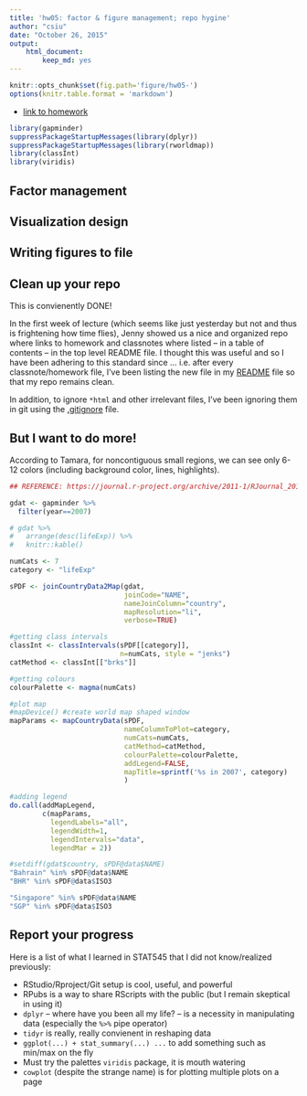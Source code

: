 ```yaml
---
title: 'hw05: factor & figure management; repo hygine'
author: "csiu"
date: "October 26, 2015"
output: 
    html_document:
        keep_md: yes
---
```

```r
knitr::opts_chunk$set(fig.path='figure/hw05-')
options(knitr.table.format = 'markdown')
```

- [link to homework](http://stat545-ubc.github.io/hw05_factor-figure-boss-repo-hygiene.html)

```r
library(gapminder)
suppressPackageStartupMessages(library(dplyr))
suppressPackageStartupMessages(library(rworldmap))
library(classInt)
library(viridis)
```

## Factor management
## Visualization design
## Writing figures to file
## Clean up your repo
This is convienently DONE! 

In the first week of lecture (which seems like just yesterday but not and thus is frightening how time flies), Jenny showed us a nice and organized repo where links to homework and classnotes where listed -- in a table of contents -- in the top level README file. I thought this was useful and so I have been adhering to this standard since ... i.e. after every classnote/homework file, I've been listing the new file in my [README](https://github.com/STAT545-UBC/celia_siu/blob/master/README.md) file so that my repo remains clean.

In addition, to ignore `*html` and other irrelevant files, I've been ignoring them in git using the [.gitignore](https://github.com/STAT545-UBC/celia_siu/blob/master/.gitignore) file.

## But I want to do more!
According to Tamara, for noncontiguous small regions, we can see only 6-12 colors (including background color, lines, highlights).
```r
## REFERENCE: https://journal.r-project.org/archive/2011-1/RJournal_2011-1_South.pdf

gdat <- gapminder %>% 
  filter(year==2007)

# gdat %>% 
#   arrange(desc(lifeExp)) %>% 
#   knitr::kable()

numCats <- 7
category <- "lifeExp"

sPDF <- joinCountryData2Map(gdat,
                            joinCode="NAME",
                            nameJoinColumn="country",
                            mapResolution="li",
                            verbose=TRUE)

#getting class intervals
classInt <- classIntervals(sPDF[[category]],
                           n=numCats, style = "jenks")
catMethod <- classInt[["brks"]]

#getting colours
colourPalette <- magma(numCats)

#plot map
#mapDevice() #create world map shaped window
mapParams <- mapCountryData(sPDF,
                            nameColumnToPlot=category,
                            numCats=numCats,
                            catMethod=catMethod,
                            colourPalette=colourPalette,
                            addLegend=FALSE,
                            mapTitle=sprintf('%s in 2007', category)
                            )

#adding legend
do.call(addMapLegend,
        c(mapParams,
          legendLabels="all",
          legendWidth=1,
          legendIntervals="data",
          legendMar = 2))
```

```r
#setdiff(gdat$country, sPDF@data$NAME)
"Bahrain" %in% sPDF@data$NAME
"BHR" %in% sPDF@data$ISO3

"Singapore" %in% sPDF@data$NAME
"SGP" %in% sPDF@data$ISO3
```

## Report your progress
Here is a list of what I learned in STAT545 that I did not know/realized previously:

- RStudio/Rproject/Git setup is cool, useful, and powerful
- RPubs is a way to share RScripts with the public (but I remain skeptical in using it)
- `dplyr` -- where have you been all my life? -- is a necessity in manipulating data (especially the `%>%` pipe operator)
- `tidyr` is really, really convienent in reshaping data
- `ggplot(...) + stat_summary(...) ...` to add something such as min/max on the fly
- Must try the palettes `viridis` package, it is mouth watering
- `cowplot` (despite the strange name) is for plotting multiple plots on a page